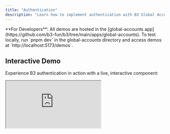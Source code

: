 ```yaml
---
title: "Authentication"
description: "Learn how to implement authentication with B3 Global Accounts"
---
```


<Tip>
  **For Developers**: All demos are hosted in the [global-accounts app](https://github.com/b3-fun/b3/tree/main/apps/global-accounts). To test locally, run `pnpm dev` in the global-accounts directory and access demos at `http://localhost:5173/demos`.
</Tip>

## Interactive Demo

Experience B3 authentication in action with a live, interactive component:

<iframe
  src="https://global.b3.fun/demos?embedded=true#auth-full"
  style={{
    width: '100%',
    height: '300px',
    border: '1px solid #e5e7eb',
    borderRadius: '8px',
    marginTop: '16px',
    marginBottom: '16px',
    overscrollBehavior: 'contain' 
  }}
  title="B3 Authentication Demo"
/>

<Note>
  This is a **live, interactive demo** using the actual B3 SDK. Try authenticating with different providers and see real-time results. View the [full demo page](https://global.b3.fun/demos) for more examples.
</Note>

## Authentication Strategies

B3 Global Accounts support multiple authentication strategies to fit your application's needs.

## Social Login

### Google Authentication

<iframe
  src="https://global.b3.fun/demos?embedded=true#auth-google"
  style={{
    width: '100%',
    height: '300px',
    border: '1px solid #e5e7eb',
    borderRadius: '8px',
    marginTop: '16px',
    marginBottom: '16px',
    overscrollBehavior: 'contain' 
  }}
  title="Google Authentication Demo"
/>

```tsx
import { SignInWithB3 } from "@b3dotfun/sdk/global-account/react";

const b3Chain = {
  id: 8333,
  name: "B3",
  nativeCurrency: { name: "Ether", symbol: "ETH", decimals: 18 },
  rpc: "https://mainnet-rpc.b3.fun",
};

function GoogleAuth() {
  return (
    <SignInWithB3
      strategies={["google"]}
      chain={b3Chain}
      partnerId="your-partner-id"
      onLoginSuccess={(globalAccount) => {
        console.log("Google auth successful:", globalAccount);
      }}
      onError={async (error) => {
        console.error("Authentication failed:", error);
      }}
    />
  );
}
```

### Discord Authentication

```tsx
import { SignInWithB3 } from "@b3dotfun/sdk/global-account/react";

const b3Chain = {
  id: 8333,
  name: "B3",
  nativeCurrency: { name: "Ether", symbol: "ETH", decimals: 18 },
  rpc: "https://mainnet-rpc.b3.fun",
};

function DiscordAuth() {
  return (
    <SignInWithB3
      strategies={["discord"]}
      chain={b3Chain}
      partnerId="your-partner-id"
      onLoginSuccess={(globalAccount) => {
        console.log("Discord auth successful:", globalAccount);
      }}
      onError={async (error) => {
        console.error("Authentication failed:", error);
      }}
    />
  );
}
```

## Multiple Authentication Options

You can allow users to choose from multiple authentication providers:

<iframe
  src="https://global.b3.fun/demos?embedded=true#auth-all"
  style={{
    width: '100%',
    height: '400px',
    border: '1px solid #e5e7eb',
    borderRadius: '8px',
    marginTop: '16px',
    marginBottom: '16px',
    overscrollBehavior: 'contain' 
  }}
  title="All Authentication Strategies Demo"
/>

```tsx
import { SignInWithB3 } from "@b3dotfun/sdk/global-account/react";

const b3Chain = {
  id: 8333,
  name: "B3",
  nativeCurrency: { name: "Ether", symbol: "ETH", decimals: 18 },
  rpc: "https://mainnet-rpc.b3.fun",
};

function MultipleAuthOptions() {
  return (
    <SignInWithB3
      strategies={["google", "discord", "x", "apple"]}
      chain={b3Chain}
      partnerId="your-partner-id"
      onLoginSuccess={(globalAccount) => {
        console.log("Auth successful:", globalAccount);
      }}
    />
  );
}
```

<Note>
  When you don't specify `strategies`, the SignInWithB3 component will display all available authentication options as shown in the preview above.
</Note>

## Headless Authentication

For custom implementations, use the headless authentication service:

### Basic Authentication

```typescript
import { authenticate } from "@b3dotfun/sdk/global-account/app";

async function authenticateUser(accessToken: string, identityToken: string) {
  try {
    const authResult = await authenticate(accessToken, identityToken, {
      // additional configuration
    });
    
    if (authResult) {
      console.log("Authentication successful:", authResult);
      return authResult;
    } else {
      console.log("Authentication failed");
      return null;
    }
  } catch (error) {
    console.error("Authentication error:", error);
    throw error;
  }
}
```

### React Native Authentication

```typescript
// For React Native applications
import { authenticate } from "@b3dotfun/sdk/global-account/app";

async function authenticateInReactNative() {
  const result = await authenticate("access-token", "identity-token");
  return result;
}
```

## Authentication Hooks

### useB3 Hook

The primary hook for accessing authentication state:

```tsx
import { useB3 } from "@b3dotfun/sdk/global-account/react";

function AuthStatus() {
  const { account, user } = useB3();

  return (
    <div>
      {account ? (
        <div>
          <p>Welcome, {user?.displayName}!</p>
          <p>Account Address: {account.address}</p>
        </div>
      ) : (
        <p>Please sign in</p>
      )}
    </div>
  );
}
```

<Note>
  The `useB3` hook provides access to the authenticated `account` (wallet account) and `user` (user profile data). Use `useAuthStore` to access loading and authentication states.
</Note>

### useAccountWallet Hook

Access wallet information and connection status:

```tsx
import { useAccountWallet } from "@b3dotfun/sdk/global-account/react";

function WalletInfo() {
  const { wallet, address, ensName } = useAccountWallet();

  return (
    <div>
      {address && (
        <div>
          <p>Wallet Address: {address}</p>
          {ensName && <p>ENS: {ensName}</p>}
          {wallet?.meta?.icon && <img src={wallet.meta.icon} alt="Wallet icon" />}
        </div>
      )}
    </div>
  );
}
```

## Error Handling

Implement proper error handling for authentication flows:

```tsx
function AuthWithErrorHandling() {
  const [authError, setAuthError] = useState<string | null>(null);

  return (
    <div>
      <SignInWithB3
        strategies={["google", "discord"]}
        chain={b3Chain}
        partnerId="your-partner-id"
        onLoginSuccess={(globalAccount) => {
          setAuthError(null);
          console.log("Success:", globalAccount);
        }}
        onError={async (error) => {
          setAuthError(error.message);
          console.error("Auth error:", error);
        }}
      />
      
      {authError && (
        <div className="error">
          Authentication failed: {authError}
        </div>
      )}
    </div>
  );
}
```

## Best Practices

<CardGroup cols={2}>

<Card title="Partner ID" icon="id-badge">
  Always use your unique partner ID for proper attribution and analytics.
</Card>

<Card title="Error Handling" icon="exclamation-triangle">
  Implement comprehensive error handling for better user experience.
</Card>

<Card title="Session Management" icon="clock">
  Set appropriate session durations based on your application's security needs.
</Card>

<Card title="Environment Config" icon="settings">
  Use proper environment variables for different deployment stages.
</Card>

</CardGroup>

## Component API Reference

### SignInWithB3

The main authentication button component.

#### Props

<ParamField path="strategies" type="AllowedStrategy[]">
  Array of authentication strategies to display. Options include: `"google"`, `"discord"`, `"x"`, `"apple"`, `"walletConnect"`, `"io.metamask"`, `"com.coinbase.wallet"`. 
  
  Leave undefined to show all options.
</ParamField>

<ParamField path="chain" type="Chain" required>
  Blockchain chain configuration object with `id`, `name`, `nativeCurrency`, and `rpc`.
</ParamField>

<ParamField path="partnerId" type="string" required>
  Your unique partner ID for B3 Global Accounts.
</ParamField>

<ParamField path="onLoginSuccess" type="(account: Account) => void">
  Callback function called when authentication succeeds.
</ParamField>

<ParamField path="onError" type="(error: Error) => Promise<void>">
  Async callback function called when an error occurs.
</ParamField>

<ParamField path="closeAfterLogin" type="boolean" default="false">
  Whether to close the modal after successful login.
</ParamField>

<ParamField path="buttonText" type="string | ReactNode">
  Custom text or component for the sign-in button.
</ParamField>

<ParamField path="withLogo" type="boolean" default="true">
  Whether to show the B3 logo in the button.
</ParamField>

## Available Authentication Strategies

B3 Global Accounts supports the following authentication methods:

<table>
  <thead>
    <tr>
      <th>Strategy</th>
      <th>Type</th>
      <th>Description</th>
    </tr>
  </thead>
  <tbody>
    <tr>
      <td>`"google"`</td>
      <td>Social</td>
      <td>Google OAuth authentication</td>
    </tr>
    <tr>
      <td>`"discord"`</td>
      <td>Social</td>
      <td>Discord OAuth authentication</td>
    </tr>
    <tr>
      <td>`"x"`</td>
      <td>Social</td>
      <td>X (formerly Twitter) authentication</td>
    </tr>
    <tr>
      <td>`"apple"`</td>
      <td>Social</td>
      <td>Apple Sign In</td>
    </tr>
    <tr>
      <td>`"guest"`</td>
      <td>Passwordless</td>
      <td>Guest authentication without signup</td>
    </tr>
    <tr>
      <td>`"walletConnect"`</td>
      <td>Wallet</td>
      <td>WalletConnect protocol</td>
    </tr>
    <tr>
      <td>`"io.metamask"`</td>
      <td>Wallet</td>
      <td>MetaMask browser extension</td>
    </tr>
    <tr>
      <td>`"com.coinbase.wallet"`</td>
      <td>Wallet</td>
      <td>Coinbase Wallet</td>
    </tr>
  </tbody>
</table>

## Next Steps

<CardGroup cols={2}>

<Card title="Permissions" icon="lock" href="/sdk/global-account/permissions">
  Learn about managing permissions and session keys.
</Card>

<Card title="Hooks Reference" icon="react" href="/sdk/global-account/hooks">
  Explore all available React hooks.
</Card>

<Card title="Examples" icon="code" href="/sdk/global-account/examples">
  See complete integration examples.
</Card>

<Card title="Try the Demo" icon="play" href="https://login-minimal-b3.vercel.app/">
  Interactive authentication demo application.
</Card>

</CardGroup>
